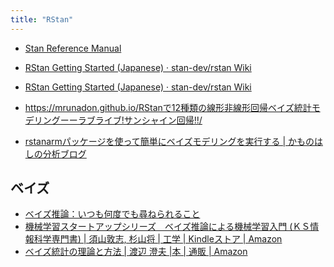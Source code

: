 ```yaml
---
title: "RStan"
---
```


- [Stan Reference Manual](https://mc-stan.org/docs/2_18/reference-manual/)
- [RStan Getting Started (Japanese) · stan-dev/rstan Wiki](https://github.com/stan-dev/rstan/wiki/RStan-Getting-Started-(Japanese))

- [RStan Getting Started (Japanese) · stan-dev/rstan Wiki](https://github.com/stan-dev/rstan/wiki/RStan-Getting-Started-(Japanese))
- [https://mrunadon.github.io/RStanで12種類の線形非線形回帰ベイズ統計モデリングーーラブライブ!サンシャイン回帰!!/](https://mrunadon.github.io/RStan%E3%81%A712%E7%A8%AE%E9%A1%9E%E3%81%AE%E7%B7%9A%E5%BD%A2%E9%9D%9E%E7%B7%9A%E5%BD%A2%E5%9B%9E%E5%B8%B0%E3%83%99%E3%82%A4%E3%82%BA%E7%B5%B1%E8%A8%88%E3%83%A2%E3%83%87%E3%83%AA%E3%83%B3%E3%82%B0%E3%83%BC%E3%83%BC%E3%83%A9%E3%83%96%E3%83%A9%E3%82%A4%E3%83%96!%E3%82%B5%E3%83%B3%E3%82%B7%E3%83%A3%E3%82%A4%E3%83%B3%E5%9B%9E%E5%B8%B0!!/)
- [rstanarmパッケージを使って簡単にベイズモデリングを実行する | かものはしの分析ブログ](http://kamonohashiperry.com/archives/1820)

## ベイズ

- [ベイズ推論：いつも何度でも尋ねられること](http://watanabe-www.math.dis.titech.ac.jp/users/swatanab/nandodemo.html)
- [機械学習スタートアップシリーズ　ベイズ推論による機械学習入門 (ＫＳ情報科学専門書) | 須山敦志, 杉山将 | 工学 | Kindleストア | Amazon](https://www.amazon.co.jp/dp/B07L2V4H59/ref=dp-kindle-redirect?_encoding=UTF8&btkr=1)
- [ベイズ統計の理論と方法 | 渡辺 澄夫 |本 | 通販 | Amazon](https://www.amazon.co.jp/%E3%83%99%E3%82%A4%E3%82%BA%E7%B5%B1%E8%A8%88%E3%81%AE%E7%90%86%E8%AB%96%E3%81%A8%E6%96%B9%E6%B3%95-%E6%B8%A1%E8%BE%BA-%E6%BE%84%E5%A4%AB/dp/4339024627)
